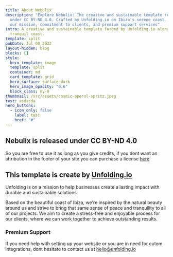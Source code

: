 ```yaml
---
title: About Nebulix
description: "Explore Nebulix: The creative and sustainable template released
  under CC BY-ND 4.0. Crafted by Unfolding.io on Ibiza's serene coast. Discover
  our mission, commitment to clients, and premium support services"
intro: A creative and sustainable template forged by Unfolding.io along Ibiza's
  tranquil coast.
template: split
pubDate: Jul 08 2022
layout-hidden: blog
blocks: []
style:
  hero_template: image
  template: split
  container: md
  card_template: grid
  hero_surface: surface-dark
  hero_image_opacity: "0.6"
  block_class: my-0
thumbnail: /src/assets/cosmic-aperol-spritz.jpeg
test: asdasda
hero_buttons:
  - icon_only: false
    label: test
    href: "#"
---
```

## Nebulix is released under CC BY-ND 4.0

So you are free to use it as long as you give credits, if you dont want an attribution in the footer of your site you can purchase a license [here](https://nebulix.unfolding.io/shop/nebulix-license/)

## This template is create by [Unfolding.io](Unfolding.io)

Unfolding is on a mission to help businesses create a lasting impact with durable and sustainable solutions.

Based on the beautiful coast of Ibiza, we're inspired by the natural beauty around us and strive to bring that same sense of peace and tranquility to all of our projects. We aim to create a stress-free and enjoyable process for our clients, where we can work together to achieve outstanding results.

### Premium Support

If you need help with setting up your website or you are in need for cutom integrations, dont hesitate to contact us at [hello@unfolding.io](hello@unfolding.io)
